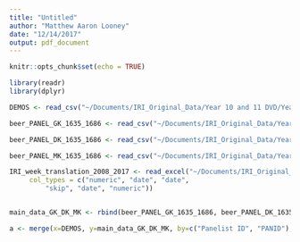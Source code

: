 ```yaml
---
title: "Untitled"
author: "Matthew Aaron Looney"
date: "12/14/2017"
output: pdf_document
---
```


```r
knitr::opts_chunk$set(echo = TRUE)

library(readr)
library(dplyr)

```


```r

DEMOS <- read_csv("~/Documents/IRI_Original_Data/Year 10 and 11 DVD/Year11/External/beer/DEMOS.CSV")

beer_PANEL_GK_1635_1686 <- read_csv("~/Documents/IRI_Original_Data/Year 10 and 11 DVD/Year11/External/beer/beer_PANEL_GK_1635_1686.DAT")

beer_PANEL_DK_1635_1686 <- read_csv("~/Documents/IRI_Original_Data/Year 10 and 11 DVD/Year11/External/beer/beer_PANEL_DK_1635_1686.DAT")

beer_PANEL_MK_1635_1686 <- read_csv("~/Documents/IRI_Original_Data/Year 10 and 11 DVD/Year11/External/beer/beer_PANEL_MK_1635_1686.DAT")

IRI_week_translation_2008_2017 <- read_excel("~/Documents/IRI_Original_Data/Year 10 and 11 DVD/Year11/External/beer/IRI week translation_2008_2017.xls", 
     col_types = c("numeric", "date", "date", 
         "skip", "date", "numeric"))


main_data_GK_DK_MK <- rbind(beer_PANEL_GK_1635_1686, beer_PANEL_DK_1635_1686, beer_PANEL_MK_1635_1686)

a <- merge(x=DEMOS, y=main_data_GK_DK_MK, by=c("Panelist ID", "PANID"), by.x=TRUE)

```

